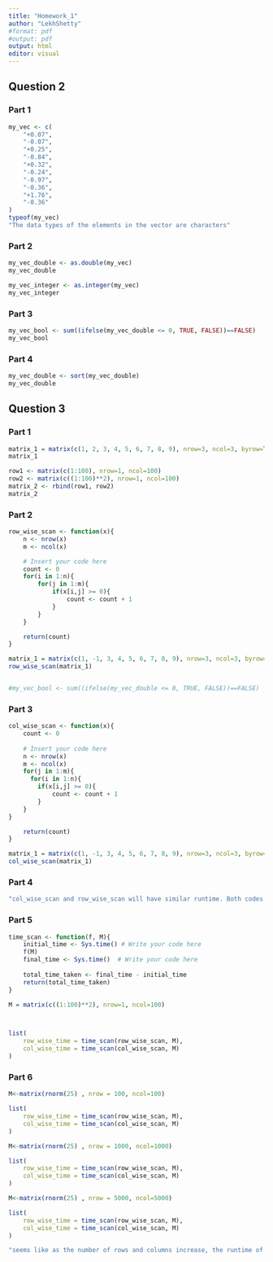 ```yaml
---
title: "Homework_1"
author: "LekhShetty"
#format: pdf
#output: pdf
output: html
editor: visual
---
```


## Question 2

### Part 1

```r
my_vec <- c(
    "+0.07",
    "-0.07",
    "+0.25",
    "-0.84",
    "+0.32",
    "-0.24",
    "-0.97",
    "-0.36",
    "+1.76",
    "-0.36"
)
typeof(my_vec)
"The data types of the elements in the vector are characters"
```

### Part 2

```r
my_vec_double <- as.double(my_vec)
my_vec_double

my_vec_integer <- as.integer(my_vec)
my_vec_integer
```

### Part 3

```r
my_vec_bool <- sum((ifelse(my_vec_double <= 0, TRUE, FALSE))==FALSE)
my_vec_bool

```

### Part 4

```r
my_vec_double <- sort(my_vec_double)
my_vec_double
```

## Question 3

### Part 1

```r
matrix_1 = matrix(c(1, 2, 3, 4, 5, 6, 7, 8, 9), nrow=3, ncol=3, byrow=TRUE)
matrix_1

row1 <- matrix(c(1:100), nrow=1, ncol=100)
row2 <- matrix(c((1:100)**2), nrow=1, ncol=100)
matrix_2 <- rbind(row1, row2) 
matrix_2


```

### Part 2

```r
row_wise_scan <- function(x){
    n <- nrow(x)
    m <- ncol(x)

    # Insert your code here
    count <- 0
    for(i in 1:n){
        for(j in 1:m){
            if(x[i,j] >= 0){
                count <- count + 1 
            }
        }
    }

    return(count)
}

matrix_1 = matrix(c(1, -1, 3, 4, 5, 6, 7, 8, 9), nrow=3, ncol=3, byrow=TRUE)
row_wise_scan(matrix_1)


#my_vec_bool <- sum((ifelse(my_vec_double <= 0, TRUE, FALSE))==FALSE)

```

### Part 3

```r
col_wise_scan <- function(x){
    count <- 0
    
    # Insert your code here
    n <- nrow(x)
    m <- ncol(x)
    for(j in 1:m){
      for(i in 1:n){
        if(x[i,j] >= 0){
            count <- count + 1 
        }
    }
}

    return(count)
}

matrix_1 = matrix(c(1, -1, 3, 4, 5, 6, 7, 8, 9), nrow=3, ncol=3, byrow=TRUE)
col_wise_scan(matrix_1)
```

### Part 4

```r
"col_wise_scan and row_wise_scan will have similar runtime. Both codes traverse through each element in m and in n in a nested for loop."

```

### Part 5

```r
time_scan <- function(f, M){
    initial_time <- Sys.time() # Write your code here
    f(M)
    final_time <- Sys.time()  # Write your code here
    
    total_time_taken <- final_time - initial_time
    return(total_time_taken)
}

M = matrix(c((1:100)**2), nrow=1, ncol=100)



list(
    row_wise_time = time_scan(row_wise_scan, M),
    col_wise_time = time_scan(col_wise_scan, M)
)
```

### Part 6

```r
M<-matrix(rnorm(25) , nrow = 100, ncol=100)

list(
    row_wise_time = time_scan(row_wise_scan, M),
    col_wise_time = time_scan(col_wise_scan, M)
)

```

```r
M<-matrix(rnorm(25) , nrow = 1000, ncol=1000)

list(
    row_wise_time = time_scan(row_wise_scan, M),
    col_wise_time = time_scan(col_wise_scan, M)
)

```

```r
M<-matrix(rnorm(25) , nrow = 5000, ncol=5000)

list(
    row_wise_time = time_scan(row_wise_scan, M),
    col_wise_time = time_scan(col_wise_scan, M)
)

"seems like as the number of rows and columns increase, the runtime of both algorithms takes longer as it has to traverse through more elements"
```
